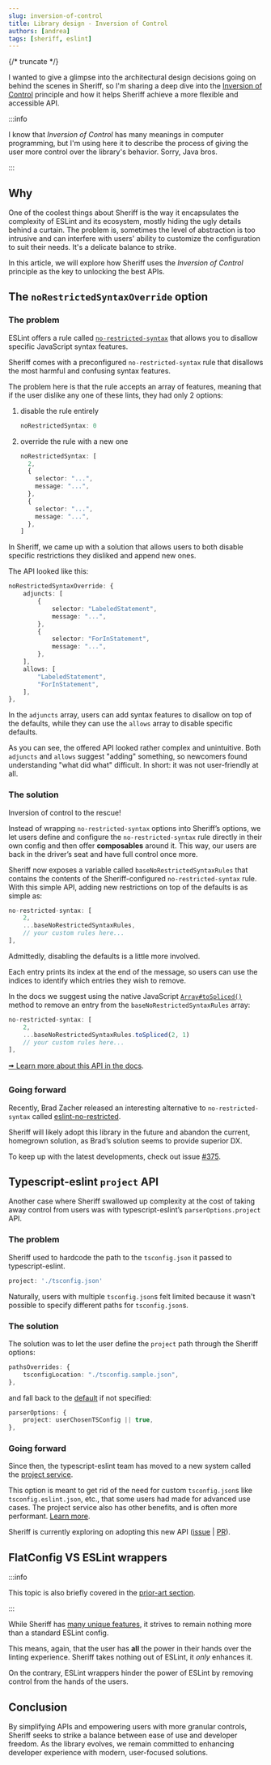 ```yaml
---
slug: inversion-of-control
title: Library design - Inversion of Control
authors: [andrea]
tags: [sheriff, eslint]
---
```


{/* truncate */}

I wanted to give a glimpse into the architectural design decisions going on behind the scenes in Sheriff, so I'm sharing a deep dive into the [Inversion of Control](https://en.wikipedia.org/wiki/Inversion_of_control) principle and how it helps Sheriff achieve a more flexible and accessible API.

:::info

I know that *Inversion of Control* has many meanings in computer programming, but I'm using here it to describe the process of giving the user more control over the library's behavior. Sorry, Java bros.

:::

## Why

One of the coolest things about Sheriff is the way it encapsulates the complexity of ESLint and its ecosystem, mostly hiding the ugly details behind a curtain. The problem is, sometimes the level of abstraction is too intrusive and can interfere with users' ability to customize the configuration to suit their needs. It's a delicate balance to strike.

In this article, we will explore how Sheriff uses the *Inversion of Control* principle as the key to unlocking the best APIs.

## The `noRestrictedSyntaxOverride` option

### The problem

ESLint offers a rule called [`no-restricted-syntax`](https://eslint.org/docs/latest/rules/no-restricted-syntax) that allows you to disallow specific JavaScript syntax features.

Sheriff comes with a preconfigured `no-restricted-syntax` rule that disallows the most harmful and confusing syntax features.

The problem here is that the rule accepts an array of features, meaning that if the user dislike any one of these lints, they had only 2 options:

1. disable the rule entirely
   ```ts
   noRestrictedSyntax: 0
   ```
2. override the rule with a new one
   ```ts
   noRestrictedSyntax: [
     2,
     {
       selector: "...",
       message: "...",
     },
     {
       selector: "...",
       message: "...",
     },
   ]
   ```

In Sheriff, we came up with a solution that allows users to both disable specific restrictions they disliked and append new ones.

The API looked like this:

```ts
noRestrictedSyntaxOverride: {
    adjuncts: [
        {
            selector: "LabeledStatement",
            message: "...",
        },
        {
            selector: "ForInStatement",
            message: "...",
        },
    ],
    allows: [
        "LabeledStatement",
        "ForInStatement",
    ],
},
```

In the `adjuncts` array, users can add syntax features to disallow on top of the defaults, while they can use the `allows` array to disable specific defaults.

As you can see, the offered API looked rather complex and unintuitive. Both `adjuncts` and `allows` suggest "adding" something, so newcomers found understanding "what did what" difficult. In short: it was not user-friendly at all.

### The solution

Inversion of control to the rescue!

Instead of wrapping `no-restricted-syntax` options into Sheriff’s options, we let users define and configure the `no-restricted-syntax` rule directly in their own config and then offer **composables** around it. This way, our users are back in the driver’s seat and have full control once more.

Sheriff now exposes a variable called `baseNoRestrictedSyntaxRules` that contains the contents of the Sheriff-configured `no-restricted-syntax` rule. With this simple API, adding new restrictions on top of the defaults is as simple as:

```ts
no-restricted-syntax: [
    2,
    ...baseNoRestrictedSyntaxRules,
    // your custom rules here...
],
```

Admittedly, disabling the defaults is a little more involved.

Each entry prints its index at the end of the message, so users can use the indices to identify which entries they wish to remove.

In the docs we suggest using the native JavaScript [`Array#toSpliced()`](https://developer.mozilla.org/en-US/docs/Web/JavaScript/Reference/Global_Objects/Array/toSpliced) method to remove an entry from the `baseNoRestrictedSyntaxRules` array:

```ts
no-restricted-syntax: [
    2,
    ...baseNoRestrictedSyntaxRules.toSpliced(2, 1)
    // your custom rules here...
],
```

[🠪 Learn more about this API in the docs](https://www.eslint-config-sheriff.dev/docs/configuration#customizing-the-no-restricted-syntax).

### Going forward

Recently, Brad Zacher released an interesting alternative to `no-restricted-syntax` called [eslint-no-restricted](https://github.com/bradzacher/eslint-no-restricted).

Sheriff will likely adopt this library in the future and abandon the current, homegrown solution, as Brad’s solution seems to provide superior DX.

To keep up with the latest developments, check out issue [#375](https://github.com/AndreaPontrandolfo/sheriff/issues/375).

## Typescript-eslint `project` API

Another case where Sheriff swallowed up complexity at the cost of taking away control from users was with typescript-eslint’s `parserOptions.project` API.

### The problem

Sheriff used to hardcode the path to the `tsconfig.json` it passed to typescript-eslint.

```ts
project: './tsconfig.json'
```

Naturally, users with multiple `tsconfig.json`s felt limited because it wasn't possible to specify different paths for `tsconfig.json`s.

### The solution

The solution was to let the user define the `project` path through the Sheriff options:

```ts
pathsOverrides: {
    tsconfigLocation: "./tsconfig.sample.json",
},
```

and fall back to the [default](https://typescript-eslint.io/blog/parser-options-project-true/) if not specified:

```ts
parserOptions: {
    project: userChosenTSConfig || true,
},
```

### Going forward

Since then, the typescript-eslint team has moved to a new system called the [project service](https://typescript-eslint.io/blog/announcing-typescript-eslint-v8#project-service).

This option is meant to get rid of the need for custom `tsconfig.json`s like `tsconfig.eslint.json`, etc., that some users had made for advanced use cases. The project service also has other benefits, and is often more performant. [Learn more](https://typescript-eslint.io/packages/parser#projectservice).

Sheriff is currently exploring on adopting this new API ([issue](https://github.com/AndreaPontrandolfo/sheriff/issues/203) | [PR](https://github.com/AndreaPontrandolfo/sheriff/pull/205)).

## FlatConfig VS ESLint wrappers

:::info

This topic is also briefly covered in the [prior-art section](../docs/prior-art#why-sheriff-is-not-an-eslint-wrapper).

:::

While Sheriff has [many unique features](../docs/prior-art#feature-comparison-table), it strives to remain nothing more than a standard ESLint config.

This means, again, that the user has **all** the power in their hands over the linting experience. Sheriff takes nothing out of ESLint, it _only_ enhances it.

On the contrary, ESLint wrappers hinder the power of ESLint by removing control from the hands of the users.

## Conclusion

By simplifying APIs and empowering users with more granular controls, Sheriff seeks to strike a balance between ease of use and developer freedom. As the library evolves, we remain committed to enhancing developer experience with modern, user-focused solutions.
